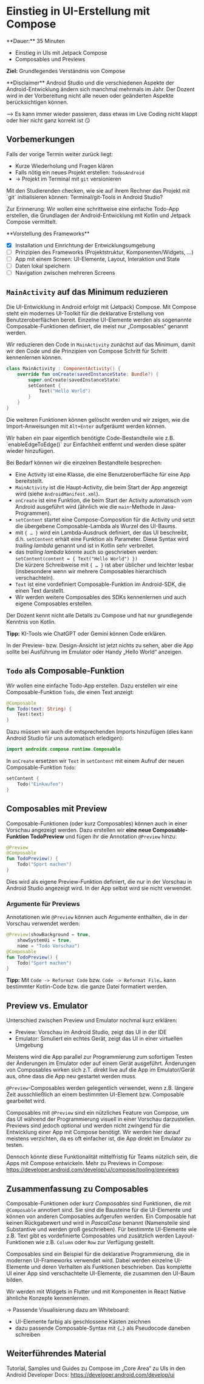 
# Einstieg in UI-Erstellung mit Compose

<Callout>
  **Dauer:** 35 Minuten 

  - Einstieg in UIs mit Jetpack Compose
  - Composables und Previews

  **Ziel:** Grundlegendes Verständnis von Compose
</Callout>

<Callout type="error" emoji="‼️">
**Disclaimer**
Android Studio und die verschiedenen Aspekte der 
Android-Entwicklung ändern sich manchmal mehrmals im Jahr.
Der Dozent wird in der Vorbereitung nicht alle neuen
oder geänderten Aspekte berücksichtigen können.

&xrarr; Es kann immer wieder passieren, dass etwas im
Live Coding nicht klappt oder hier nicht ganz korrekt ist
😏
</Callout>

## Vorbemerkungen

Falls der vorige Termin weiter zurück liegt: 

- Kurze Wiederholung und Fragen klären
- Falls nötig ein neues Projekt erstellen: `TodosAndroid`
- &rarr; Projekt im Terminal mit `git` versionieren

<Callout type="warning">
Mit den Studierenden checken, wie sie auf ihrem Rechner das Projekt mit 
`git` initialisieren können: Terminal/git-Tools in Android Studio?
</Callout>

Zur Erinnerung: Wir wollen eine schrittweise eine einfache Todo-App 
erstellen, die Grundlagen der Android-Entwicklung mit Kotlin
und Jetpack Compose vermittelt.

<Callout type="info">
**Vorstellung des Frameworks**

- [x] Installation und Einrichtung der Entwicklungsumgebung
- [ ] Prinzipien des Frameworks (Projektstruktur, Komponenten/Widgets, …)
- [ ] App mit einem Screen: UI-Elemente, Layout, Interaktion und State
- [ ] Daten lokal speichern
- [ ] Navigation zwischen mehreren Screens

</Callout>

## `MainActivity` auf das Minimum reduzieren

Die UI-Entwicklung in Android erfolgt mit (Jetpack) Compose. 
Mit Compose steht ein modernes UI-Toolkit für die deklarative
Erstellung von Benutzeroberflächen bereit. Einzelne UI-Elemente
werden als sogenannte Composable-Funktionen definiert, die meist
nur „Composables“ genannt werden.

Wir reduzieren den Code in `MainActivity` zunächst auf das Minimum, 
damit wir den Code und die Prinzipien von Compose Schritt für Schritt 
kennenlernen können.

```kotlin
class MainActivity : ComponentActivity() {
    override fun onCreate(savedInstanceState: Bundle?) {
        super.onCreate(savedInstanceState)
        setContent {
            Text("Hello World")
        }
    }
}
```

Die weiteren Funktionen können gelöscht werden und wir zeigen, wie die Import-Anweisungen mit `Alt+Enter` aufgeräumt werden können.

<Callout type="important">
Wir haben ein paar eigentlich benötigte Code-Bestandteile wie z.B. 
`enableEdgeToEdge()` zur Einfachheit entfernt und werden diese später 
wieder hinzufügen.
</Callout>

Bei Bedarf können wir die einzelnen Bestandteile besprechen:

- Eine Activity ist eine Klasse, die eine Benutzeroberfläche für eine App bereitstellt.
- `MainActivity` ist die Haupt-Activity, die beim Start der App angezeigt wird (siehe `AndroidManifest.xml`).
- `onCreate` ist eine Funktion, die beim Start der Activity automatisch vom Android ausgeführt wird (ähnlich wie die `main`-Methode in Java-Programmen).
- `setContent` startet eine Compose-Composition für die Activity und setzt die 
übergebene Composable-Lambda als Wurzel des UI-Baums.
- mit `{ … }` wird ein Lambda-Ausdruck definiert, der das UI beschreibt, d.h. `setContent` erhält eine Funktion als Parameter. Diese Syntax wird _trailing lambda_ genannt und ist in Kotlin sehr verbreitet. 
- das _trailing lambda_ könnte auch so geschrieben werden: <br/> `setContent(content = { Text("Hello World") })` <br/> Die kürzere Schreibweise mit `{ … }` ist aber üblicher und leichter lesbar (insbesondere wenn wir mehrere Composables hierarchisch verschachteln).
- `Text` ist eine vordefiniert Composable-Funktion im Android-SDK, die einen Text darstellt.
- Wir werden weitere Composables des SDKs kennenlernen und auch eigene Composables erstellen.

<Callout>
Der Dozent kennt nicht alle Details zu Compose und hat nur 
grundlegende Kenntnis von Kotlin. 

**Tipp:** KI-Tools wie ChatGPT oder Gemini können Code erklären.
</Callout>

In der Preview- bzw. Design-Ansicht ist jetzt nichts zu sehen, aber 
die App sollte bei Ausführung im Emulator oder Handy „Hello World“ 
anzeigen.

## `Todo` als Composable-Funktion

Wir wollen eine einfache Todo-App erstellen. Dazu erstellen wir 
eine Composable-Funktion `Todo`, die einen Text anzeigt:

```kotlin
@Composable
fun Todo(text: String) {
    Text(text)
}
```

Dazu müssen wir auch die entsprechenden Imports hinzufügen
(dies kann Android Studio für uns automatisch erledigen):

```kotlin
import androidx.compose.runtime.Composable
```

In `onCreate` ersetzen wir `Text` in `setContent` mit einem
Aufruf der neuen Composable-Funktion `Todo`:

```kotlin
setContent {
    Todo("Einkaufen")
}
```

## Composables mit Preview

Composable-Funktionen (oder kurz Composables) können auch in einer 
Vorschau angezeigt werden. Dazu erstellen wir **eine neue 
Composable-Funktion TodoPreview** und fügen ihr die Annotation 
`@Preview` hinzu:

```kotlin
@Preview
@Composable
fun TodoPreview() {
    Todo("Sport machen")
}
```

Dies wird als eigene Preview-Funktion definiert, die nur in der 
Vorschau in Android Studio angezeigt wird. In der App selbst wird 
sie nicht verwendet. 

### Argumente für Previews 

Annotationen wie `@Preview` können auch Argumente enthalten,
die in der Vorschau verwendet werden:

```kotlin {1-3}
@Preview(showBackground = true,
    showSystemUi = true,
    name = "Todo Vorschau")
@Composable
fun TodoPreview() {
    Todo("Sport machen")
}
```

**Tipp:** Mit `Code -> Reformat Code` bzw. `Code -> Reformat File…` 
kann bestimmter Kotlin-Code bzw. die ganze Datei formatiert werden.

## Preview vs. Emulator

Unterschied zwischen Preview und Emulator nochmal
kurz erklären:

- Preview: Vorschau im Android Studio, zeigt das UI in der IDE
- Emulator: Simuliert ein echtes Gerät, zeigt das UI in einer virtuellen Umgebung

Meistens wird die App parallel zur Programmierung zum 
sofortigen Testen der Änderungen im Emulator oder 
auf einem Gerät ausgeführt. Änderungen von Composables wirken 
sich z.T. direkt live auf die App im Emulator/Gerät aus,
ohne dass die App neu gestartet werden muss.

`@Preview`-Composables werden gelegentlich verwendet,
wenn z.B. längere Zeit ausschließlich an einem bestimmten
UI-Element bzw. Composable gearbeitet wird.

Composables mit `@Preview` sind ein nützliches Feature von Compose, 
um das UI während der Programmierung visuell in einer Vorschau 
darzustellen. Previews sind jedoch optional und werden nicht zwingend
für die Entwicklung einer App mit Compose benötigt. Wir werden hier darauf 
meistens verzichten, da es oft einfacher ist, die App direkt im Emulator zu 
testen.

Dennoch könnte diese Funktionalität mittelfristig für Teams nützlich 
sein, die Apps mit Compose entwickeln. Mehr zu Previews in Compose: https://developer.android.com/develop/ui/compose/tooling/previews

## Zusammenfassung zu Composables

Composable-Funktionen oder kurz _Composables_ sind Funktionen, die mit 
`@Composable` annotiert sind. Sie sind die Bausteine für die UI-Elemente 
und können von anderen Composables aufgerufen werden. 
Ein Composable hat keinen Rückgabewert und wird in _PascalCase_ benannt
(Namensteile sind Substantive und werden groß geschrieben). 
Für bestimmte UI-Elemente wie z.B. Text gibt es vordefinierte Composables 
und zusätzlich werden Layout-Funktionen wie z.B. `Column` oder 
`Row` zur Verfügung gestellt.

<Callout>
Composables sind ein Beispiel für die deklarative Programmierung, die in modernen 
UI-Frameworks verwendet wird. Dabei werden einzelne UI-Elemente und deren Verhalten 
als Funktionen beschrieben. Das komplette UI einer App sind verschachtelte UI-Elemente, 
die zusammen den UI-Baum bilden.

Wir werden mit Widgets in Flutter und mit Komponenten in React Native
ähnliche Konzepte kennenlernen.

&rarr; Passende Visualisierung dazu am Whiteboard: 

- UI-Elemente farbig als geschlossene Kästen zeichnen
- dazu passende Composable-Syntax mit `{…}` als Pseudocode daneben schreiben
</Callout>

## Weiterführendes Material

Tutorial, Samples und Guides zu Compose im „Core Area“ zu UIs in 
den Android Developer Docs: https://developer.android.com/develop/ui
